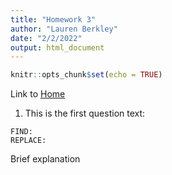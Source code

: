 ```yaml
---
title: "Homework 3"
author: "Lauren Berkley"
date: "2/2/2022"
output: html_document
---
```


```r
knitr::opts_chunk$set(echo = TRUE)
```

Link to [Home](index.html)

1. This is the first question text:

```
FIND: 
REPLACE:
```
Brief explanation
